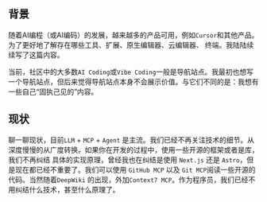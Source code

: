 ## 背景

随着AI编程（或AI编码）的发展，越来越多的产品可用，例如`Cursor`和其他产品。为了更好地了解存在哪些工具、扩展、原生编辑器、云编辑器、
终端。我陆陆续续写了这篇内容。

当前，社区中的大多数`AI Coding`或`Vibe Coding`一般是导航站点。我最初也想写一个导航站点，但后来觉得导航站点本身不会展示价值。与它们不同的是：我想有一些自己“固执己见的”内容。

## 现状

聊一聊现状，目前`LLM` + `MCP` + `Agent` 是主流。我们已经不再关注技术的细节。从深度慢慢的从广度转换。如果你在开发的过程中，使用一些开源的框架或者是库，我们不再纠结
具体的实现原理，曾经我也在纠结是使用 `Next.js` 还是 `Astro`，但是现在都已经不重要了。我们可以使用 `GitHub MCP` 以及 `Git MCP`阅读一些开源的代码。当然随着`DeepWiki`
的出现，外加`Context7 MCP`。作为程序员，我们已经不用纠结什么技术，甚至什么原理了。
